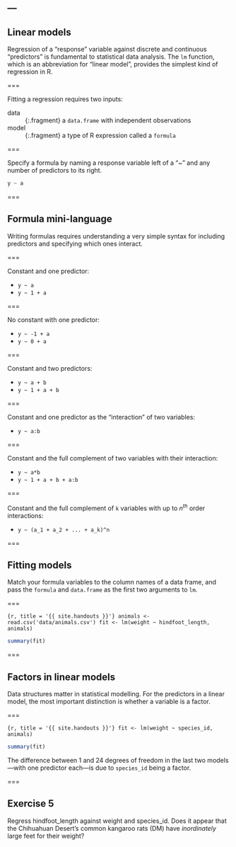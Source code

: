 ---
---

## Linear models

Regression of a "response" variable against discrete and continuous "predictors" is fundamental to statistical data analysis. The `lm` function, which is an abbreviation for "linear model", provides the simplest kind of regression in R.

===

Fitting a regression requires two inputs:

data
: {:.fragment} a `data.frame` with independent observations

model
: {:.fragment} a type of R expression called a `formula`

===

Specify a formula by naming a response variable left of a "~" and any number of predictors to its right.

```r
y ~ a
```

===

## Formula mini-language

Writing formulas requires understanding a very simple syntax for including predictors and specifying which ones interact.

===

Constant and one predictor:

- `y ~ a`
- `y ~ 1 + a`

===

No constant with one predictor:

- `y ~ -1 + a`
- `y ~ 0 + a`

===

Constant and two predictors:

- `y ~ a + b`
- `y ~ 1 + a + b`

===

Constant and one predictor as the "interaction" of two variables:

- `y ~ a:b`

===

Constant and the full complement of two variables with their interaction:

- `y ~ a*b`
- `y ~ 1 + a + b + a:b`

===

Constant and the full complement of `k` variables with up to $n^{th}$ order interactions:

- `y ~ (a_1 + a_2 + ... + a_k)^n`

===

## Fitting models

Match your formula variables to the column names of a data frame, and pass the `formula` and `data.frame` as the first two arguments to `lm`.

===

```{r, title = '{{ site.handouts }}'}
animals <- read.csv('data/animals.csv')
fit <- lm(weight ~ hindfoot_length, animals)
```
```r
summary(fit)
```

===

## Factors in linear models

Data structures matter in statistical modelling. For the predictors in a linear model, the most important distinction is whether a variable is a factor.

===

```{r, title = '{{ site.handouts }}'}
fit <- lm(weight ~ species_id, animals)
```
```r
summary(fit)
```

The difference between 1 and 24 degrees of freedom in the last two models—with one predictor each—is due to `species_id` being a factor.

===

## Exercise 5

Regress hindfoot_length against weight and species_id. Does it appear that the Chihuahuan Desert's common kangaroo rats (DM) have *inordinately* large feet for their weight?

